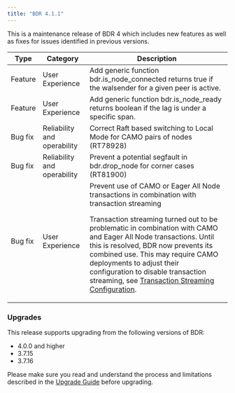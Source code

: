 ```yaml
---
title: "BDR 4.1.1"
---
```


This is a maintenance release of BDR 4 which includes new features as well
as fixes for issues identified in previous versions.


| Type | Category | Description |
| ---- | -------- | ----------- |
| Feature | User Experience | Add generic function bdr.is_node_connected returns true if the walsender for a given peer is active.
| Feature | User Experience | Add generic function bdr.is_node_ready returns boolean if the lag is under a specific span.
| Bug fix | Reliability and operability | Correct Raft based switching to Local Mode for CAMO pairs of nodes (RT78928)
| Bug fix | Reliability and operability | Prevent a potential segfault in bdr.drop_node for corner cases (RT81900)
| Bug fix | User Experience | Prevent use of CAMO or Eager All Node transactions in combination with transaction streaming<p> Transaction streaming turned out to be problematic in combination with CAMO and Eager All Node transactions. Until this is resolved, BDR now prevents its combined use. This may require CAMO deployments to adjust their configuration to disable transaction streaming, see [Transaction Streaming Configuration](transaction-streaming#configuration).  |


### Upgrades

This release supports upgrading from the following versions of BDR:

-   4.0.0 and higher
-   3.7.15
-   3.7.16

Please make sure you read and understand the process and limitations described
in the [Upgrade Guide](/pgd/latest/upgrades/) before upgrading.
